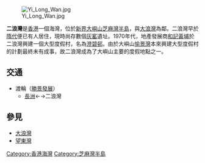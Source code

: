 [[File:Yi_Long_Wan.jpg|right]]

'''二浪灣'''是[[香港|香港]]一個海灣，位於[[新界|新界]][[大嶼山|大嶼山]][[芝麻灣半島|芝麻灣半島]]，與[[大浪灣_(芝麻灣)|大浪灣]]為鄰。二浪灣早於[[隋代|隋代]]便已有人居住，現時尚存數個[[灰窰|灰窰]]遺址。1970年代，地產發展商[[和記黃埔|和記黃埔]]於二浪灣興建一個大型度假村，名為[[澄碧邨|澄碧邨]]。由於大嶼山[[愉景灣|愉景灣]]本來興建大型度假村的計劃最終未有成事，故二浪灣成為了大嶼山主要的度假地點之一。

==交通==
*渡輪（[[勝景發展|勝景發展]]）
** [[長洲_(香港)|長洲]]←→二浪灣 

==參見==
*[[大浪灣_(芝麻灣)|大浪灣]]
*[[望東灣|望東灣]]

{{HK-geo-stub}}

[[Category:香港海灣|Category:香港海灣]]
[[Category:芝麻灣半島|Category:芝麻灣半島]]